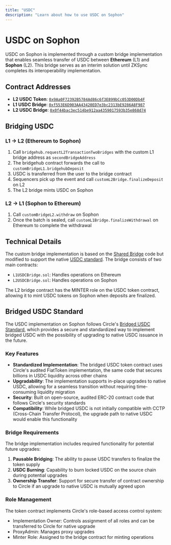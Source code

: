 ```yaml
---
title: "USDC"
description: "Learn about how to use USDC on Sophon"
---
```


# USDC on Sophon

USDC on Sophon is implemented through a custom bridge implementation that enables seamless transfer of USDC between **Ethereum** (L1) and **Sophon** (L2). This bridge serves as an interim solution until ZKSync completes its interoperability implementation.

## Contract Addresses

- **L2 USDC Token**: [`0x9Aa0F72392B5784Ad86c6f3E899bCc053D00Db4F`](https://explorer.sophon.xyz/address/0x9Aa0F72392B5784Ad86c6f3E899bCc053D00Db4F)
- **L1 USDC Bridge**: [`0xf553E6D903AA43420ED7e3bc2313bE9286A8F987`](https://etherscan.io/address/0xf553E6D903AA43420ED7e3bc2313bE9286A8F987)
- **L2 USDC Bridge**: [`0x0f44bac3ec514be912aa4359017593b35e868d74`](https://explorer.sophon.xyz/address/0x0f44bac3ec514be912aa4359017593b35e868d74)

## Bridging USDC

### L1 → L2 (Ethereum to Sophon)
1. Call `bridgehub.requestL2TransactionTwoBridges` with the custom L1 bridge address as `secondBridgeAddress`
2. The bridgehub contract forwards the call to `customBridgeL1.bridgehubDeposit`
3. USDC is transferred from the user to the bridge contract
4. Sequencers pick up the event and call `customL2Bridge.finalizeDeposit` on L2
5. The L2 bridge mints USDC on Sophon

### L2 → L1 (Sophon to Ethereum)
1. Call `customBridgeL2.withdraw` on Sophon
2. Once the batch is sealed, call `customL1Bridge.finalizeWithdrawal` on Ethereum to complete the withdrawal

## Technical Details

The custom bridge implementation is based on the [Shared Bridge](https://docs.zksync.io/zk-stack/components/shared-bridges) code but modified to support the native [USDC standard](https://github.com/matter-labs/usdc-bridge). The bridge consists of two main contracts:

- `L1USDCBridge.sol`: Handles operations on Ethereum
- `L2USDCBridge.sol`: Handles operations on Sophon

The L2 bridge contract has the MINTER role on the USDC token contract, allowing it to mint USDC tokens on Sophon when deposits are finalized.

## Bridged USDC Standard

The USDC implementation on Sophon follows Circle's [Bridged USDC Standard](https://www.circle.com/bridged-usdc), which provides a secure and standardized way to implement bridged USDC with the possibility of upgrading to native USDC issuance in the future.

### Key Features

- **Standardized Implementation**: The bridged USDC token contract uses Circle's audited FiatToken implementation, the same code that secures billions in USDC liquidity across other chains
- **Upgradability**: The implementation supports in-place upgrades to native USDC, allowing for a seamless transition without requiring time-consuming liquidity migration
- **Security**: Built on open-source, audited ERC-20 contract code that follows Circle's security standards
- **Compatibility**: While bridged USDC is not initially compatible with CCTP (Cross-Chain Transfer Protocol), the upgrade path to native USDC would enable this functionality

### Bridge Requirements

The bridge implementation includes required functionality for potential future upgrades:

1. **Pausable Bridging**: The ability to pause USDC transfers to finalize the token supply
2. **USDC Burning**: Capability to burn locked USDC on the source chain during potential upgrades
3. **Ownership Transfer**: Support for secure transfer of contract ownership to Circle if an upgrade to native USDC is mutually agreed upon

### Role Management

The token contract implements Circle's role-based access control system:
- Implementation Owner: Controls assignment of all roles and can be transferred to Circle for native upgrade
- ProxyAdmin: Manages proxy upgrades
- Minter Role: Assigned to the bridge contract for minting operations

